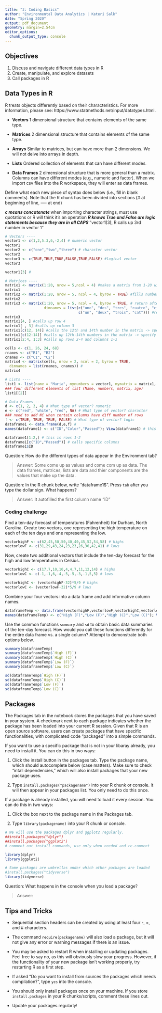 ```yaml
---
title: "3: Coding Basics"
author: "Environmental Data Analytics | Kateri Salk"
date: "Spring 2020"
output: pdf_document
geometry: margin=2.54cm
editor_options: 
  chunk_output_type: console
---
```


## Objectives
1. Discuss and navigate different data types in R
2. Create, manipulate, and explore datasets
3. Call packages in R

## Data Types in R
R treats objects differently based on their characteristics. For more information, please see: https://www.statmethods.net/input/datatypes.html. 

* **Vectors** 1 dimensional structure that contains elements of the same type.

* **Matrices** 2 dimensional structure that contains elements of the same type.

* **Arrays** Similar to matrices, but can have more than 2 dimensions. We will not delve into arrays in depth.

* **Lists** Ordered collection of elements that can have different modes.

* **Data Frames** 2 dimensional structure that is more general than a matrix. Columns can have different modes (e.g., numeric and factor). When we import csv files into the R workspace, they will enter as data frames.

Define what each new piece of syntax does below (i.e., fill in blank comments). Note that the R chunk has been divided into sections (# at beginning of line, ---- at end)

***c means concatenate 
***when importing character strings, must use quotations or R will think it's an operation 
***R knows True and False are logic statements because they are in all CAPS
***"vector1[3], R calls up 3rd number in vector 1"
```r
# Vectors ----
vector1 <- c(1,2,5.3,6,-2,4) # numeric vector
vector1
vector2 <- c("one","two","three") # character vector
vector2
vector3 <- c(TRUE,TRUE,TRUE,FALSE,TRUE,FALSE) #logical vector
vector3

vector1[3] # 

# Matrices ----
matrix1 <- matrix(1:20, nrow = 5,ncol = 4) #makes a matrix from 1-20 with 5 rows and 4 columns  
matrix1
matrix2 <- matrix(1:20, nrow = 5, ncol = 4, byrow = TRUE) #fills numbers by row, not by column 
matrix2
matrix3 <- matrix(1:20, nrow = 5, ncol = 4, byrow = TRUE, # return after comma continues the line
                  dimnames = list(c("uno", "dos", "tres", "cuatro", "cinco"), 
                                  c("un", "deux", "trois", "cat"))) #renames columns and row headings
matrix3
matrix1[4, ] #calls up row 4
matrix1[ , 3] #calls up column 3
matrix1[c(12, 14)] #calls the 12th and 14th number in the matrix -> specify specific objects within matrix 
matrix1[c(12:14)] #calls up 12th-14th numbers in the matrix -> specify specific objects within matrix 
matrix1[2:4, 1:3] #calls up rows 2-4 and columns 1-3

cells <- c(1, 26, 24, 68)
rnames <- c("R1", "R2")
cnames <- c("C1", "C2") 
matrix4 <- matrix(cells, nrow = 2, ncol = 2, byrow = TRUE,
  dimnames = list(rnames, cnames)) # 
matrix4

# Lists ---- 
list1 <- list(name = "Maria", mynumbers = vector1, mymatrix = matrix1, age = 5.3); list1 
### four different elements of list (Name, numbers, matrix, age)
list1[[2]]

# Data Frames ---- 
d <- c(1, 2, 3, 4) # What type of vector? numeric
e <- c("red", "white", "red", NA) # What type of vector? character
### need to add NC when certain columns have diff number of rows
f <- c(TRUE, TRUE, TRUE, FALSE) # What type of vector? logic
dataframe1 <- data.frame(d,e,f) #
names(dataframe1) <- c("ID","Color","Passed"); View(dataframe1) # this is how we name the three different columns

dataframe1[1:2,] # this is rows 1-2
dataframe1[c("ID","Passed")] # calls specific columns 
dataframe1$ID

```
Question: How do the different types of data appear in the Environment tab?

> Answer: Some come up as values and come com up as data. The data frames, matrices, lists are data and thier components are the values that make up the data. 

Question: In the R chunk below, write "dataframe1$". Press `tab` after you type the dollar sign. What happens?

> Answer: It autofilled the first column name "ID"

### Coding challenge

Find a ten-day forecast of temperatures (Fahrenheit) for Durham, North Carolina. Create two vectors, one representing the high temperature on each of the ten days and one representing the low.

```r
vectorhighF <- c(62,45,50,50,40,40,45,52,54,58) # highs
vectorlowF <- c(31,29,43,24,23,23,26,30,42,41) # lows
```

Now, create two additional vectors that include the ten-day forecast for the high and low temperatures in Celsius.

```r
vectorhighC <- c(17,7,10,10,4,4,7,11,12,14) # highs
vectorlowC <- c(-1,-1,6,-4,-5,-5,-3,-1,5,5) # lows

vectorhighC <- (vectorhighF-32)*5/9 # highs
vectorlowC <- (vectorlowF-32)*5/9 # lows
```

Combine your four vectors into a data frame and add informative column names.

```r
dataframeTemp <- data.frame(vectorhighF,vectorlowF,vectorhighC,vectorlowC)
names(dataframeTemp) <- c("High (F)","Low (F)","High (C)","Low (C)"); View(dataframeTemp)

```

Use the common functions `summary` and `sd` to obtain basic data summaries of the ten-day forecast. How would you call these functions differently for the entire data frame vs. a single column? Attempt to demonstrate both options below.

```r
summary(dataframeTemp)
summary(dataframeTemp$`High (F)`)
summary(dataframeTemp$`High (C)`)
summary(dataframeTemp$`Low (F)`)
summary(dataframeTemp$`Low (C)`)

sd(dataframeTemp$`High (F)`)
sd(dataframeTemp$`High (C)`)
sd(dataframeTemp$`Low (F)`)
sd(dataframeTemp$`Low (C)`)  
```


## Packages

The Packages tab in the notebook stores the packages that you have saved in your system. A checkmark next to each package indicates whether the package has been loaded into your current R session. Given that R is an open source software, users can create packages that have specific functionalities, with complicated code "packaged" into a simple commands.

If you want to use a specific package that is not in your libaray already, you need to install it. You can do this in two ways: 

1. Click the install button in the packages tab. Type the package name, which should autocomplete below (case matters). Make sure to check "intall dependencies," which will also install packages that your new package uses. 

2. Type `install.packages("packagename")` into your R chunk or console. It will then appear in your packages list. You only need to do this once. 

If a package is already installed, you will need to load it every session. You can do this in two ways: 

1. Click the box next to the package name in the Packages tab. 

2. Type `library(packagename)` into your R chunk or console.


```r
# We will use the packages dplyr and ggplot2 regularly. 
##install.packages("dplyr") 
##install.packages("ggplot2")
# comment out install commands, use only when needed and re-comment

library(dplyr)
library(ggplot2)

# Some packages are umbrellas under which other packages are loaded
#install.packages("tidyverse")
library(tidyverse)
```

Question: What happens in the console when you load a package?

> Answer: 


## Tips and Tricks

* Sequential section headers can be created by using at least four -, =, and # characters.

* The command `require(packagename)` will also load a package, but it will not give any error or warning messages if there is an issue.

* You may be asked to restart R when installing or updating packages. Feel free to say no, as this will obviously slow your progress. However, if the functionality of your new package isn't working properly, try restarting R as a first step. 

* If asked "Do you want to install from sources the packages which needs compilation?", type `yes` into the console. 

* You should only install packages once on your machine. If you store `install.packages` in your R chunks/scripts, comment these lines out. 

* Update your packages regularly! 